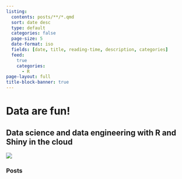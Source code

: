 ```yaml
---
listing:
  contents: posts/**/*.qmd
  sort: date desc
  type: default
  categories: false
  page-size: 5
  date-format: iso
  fields: [date, title, reading-time, description, categories]
  feed: 
    true
    categories: 
      - R
page-layout: full
title-block-banner: true
---
```


# Data are fun!

## Data science and data engineering with R and Shiny in the cloud

![](image05.jpg)

### Posts  

  

